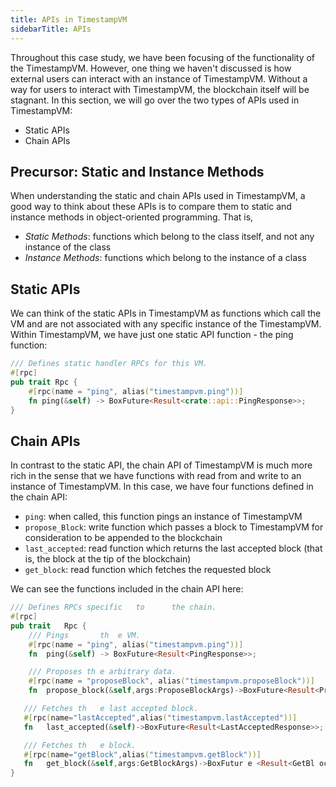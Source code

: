 ```yaml
---
title: APIs in TimestampVM 
sidebarTitle: APIs
---
```

Throughout this case study, we have been focusing of the functionality of the TimestampVM. However, one thing we haven't discussed is how external users can interact with an instance of TimestampVM. Without a way for users to interact with TimestampVM, the blockchain itself will be stagnant. In this section, we will go over the two types of APIs used in TimestampVM:

- Static APIs
- Chain APIs

## Precursor: Static and Instance Methods

When understanding the static and chain APIs used in TimestampVM, a good way to think about these APIs is to compare them to static and instance methods in object-oriented programming. That is,

- *Static Methods*: functions which belong to the class itself, and not any instance of the class
- *Instance Methods*: functions which belong to the instance of a class

## Static APIs

We can think of the static APIs in TimestampVM as functions which call the VM and are not associated with any specific instance of the TimestampVM. Within TimestampVM, we have just one static API function - the ping function:

```rust timestampvm/src/api/static_handlers.rs
/// Defines static handler RPCs for this VM.
#[rpc]
pub trait Rpc {
    #[rpc(name = "ping", alias("timestampvm.ping"))]
    fn ping(&self) -> BoxFuture<Result<crate::api::PingResponse>>;
}
```

## Chain APIs

In contrast to the static API, the chain API of TimestampVM is much more rich in the sense that we have functions with read from and write to an instance of TimestampVM. In this case, we have four functions defined in the chain API:

- `ping`: when called, this function pings an instance of TimestampVM
- `propose_Block`: write function which passes a block to TimestampVM for consideration to be appended to 	the blockchain
- `last_accepted`: read function which returns 	the last accepted block (that is, 	the block at 	the tip	of 	the blockchain)
- `get_block`: read	function	which fetches		the requested	block	

We can see 	the functions included	in		the chain API here:

```rust timestampvm/src/api/chain_handlers.rs
/// Defines RPCs specific	to		the chain.
#[rpc]
pub	trait	Rpc {
    /// Pings		th	e VM.
    #[rpc(name = "ping", alias("timestampvm.ping"))]
	fn	ping(&self) -> BoxFuture<Result<PingResponse>>;

    /// Proposes th	e arbitrary data.
    #[rpc(name = "proposeBlock", alias("timestampvm.proposeBlock"))]
	fn	propose_block(&self,args:ProposeBlockArgs)->BoxFuture<Result<ProposeBlockResponse>>;

   /// Fetches th	e last accepted	block.
   #[rpc(name="lastAccepted",alias("timestampvm.lastAccepted"))] 
   fn	last_accepted(&self)->BoxFuture<Result<LastAcceptedResponse>>;

   /// Fetches th	e block.
   #[rpc(name="getBlock",alias("timestampvm.getBlock"))] 
   fn	get_block(&self,args:GetBlockArgs)->BoxFutur e <Result<GetBl ock Response>>;
}
```